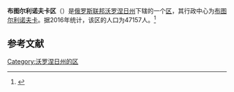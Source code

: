 {{Infobox Settlement
| official_name = 布图尔利诺夫卡区
| native_name = Бутурлиновский район
| image_flag =  Flag of Buturlinovka rayon (Voronezh oblast).png 
| image_shield =  Coat of Arms of Buturlinovsky rayon (Voronezh oblast).png 
| image_map =  Location of Buturlinovsky District (Voronezh Oblast).svg 
| settlement_type = [[区_(苏联)|区]]
| subdivision_type = [[国家|国家]]
| subdivision_type1 = [[州_(俄罗斯)|州]]
| subdivision_name = {{RUS}}
| subdivision_name1 = [[沃罗涅日州|沃罗涅日州]]
| seat_type = 行政中心
| seat = [[布图尔利诺夫卡|布图尔利诺夫卡]]
| population_as_of=2016
| population_footnotes = <ref name=stat />
| population_total = 47157
| timezone = [[莫斯科时间|MSK]]
| utc_offset = +3
}}
'''布图尔利诺夫卡区'''（{{lang-ru|Бутурлиновский район}}）是[[俄罗斯联邦|俄罗斯联邦]][[沃罗涅日州|沃罗涅日州]]下辖的一个[[区_(苏联)|区]]，其行政中心为[[布图尔利诺夫卡|布图尔利诺夫卡]]。据2016年统计，该区的人口为47157人。<ref name=stat>{{cite web | url = http://www.gks.ru/free_doc/doc_2016/bul_dr/mun_obr2016.rar | title = Численность населения Российской Федерации по муниципальным образованиям на 1 января 2016 года | language = ru | access-date = 2017-01-01 | archive-date = 2019-05-13 | archive-url = https://web.archive.org/web/20190513150350/http://www.gks.ru/free_doc/doc_2016/bul_dr/mun_obr2016.rar | dead-url = no }}</ref>

== 参考文献 ==
{{reflist}}

{{Russia-stub}}

[[Category:沃罗涅日州的区|Category:沃罗涅日州的区]]